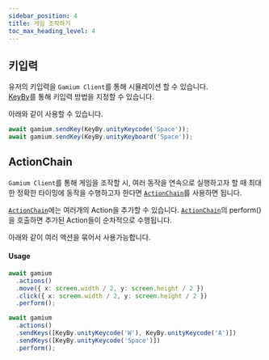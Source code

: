 ```yaml
---
sidebar_position: 4
title: 게임 조작하기
toc_max_heading_level: 4
---
```


## 키입력

유저의 키입력을 `Gamium Client`를 통해 시뮬레이션 할 수 있습니다.  
[KeyBy](api/classes/key-by)를 통해 키입력 방법을 지정할 수 있습니다.

아래와 같이 사용할 수 있습니다.

```ts
await gamium.sendKey(KeyBy.unityKeycode('Space'));
await gamium.sendKey(KeyBy.unityKeyboard('Space'));
```

## ActionChain

`Gamium Client`를 통해 게임을 조작할 시, 여러 동작을 연속으로 실행하고자 할 때 최대한 정확한 타이밍에 동작을 수행하고자 한다면 [`ActionChain`](api/classes/action-chain)를 사용하면 됩니다.

[`ActionChain`](api/classes/action-chain)에는 여러개의 Action을 추가할 수 있습니다. [`ActionChain`](api/classes/action-chain)의 perform()을 호출하면 추가된 Action들이 순차적으로 수행됩니다.

아래와 같이 여러 액션을 묶어서 사용가능합니다.

#### Usage

```ts
await gamium
  .actions()
  .move({ x: screen.width / 2, y: screen.height / 2 })
  .click({ x: screen.width / 2, y: screen.height / 2 })
  .perform();

await gamium
  .actions()
  .sendKeys([KeyBy.unityKeycode('W'), KeyBy.unityKeycode('A')])
  .sendKeys([KeyBy.unityKeycode('Space')])
  .perform();
```

